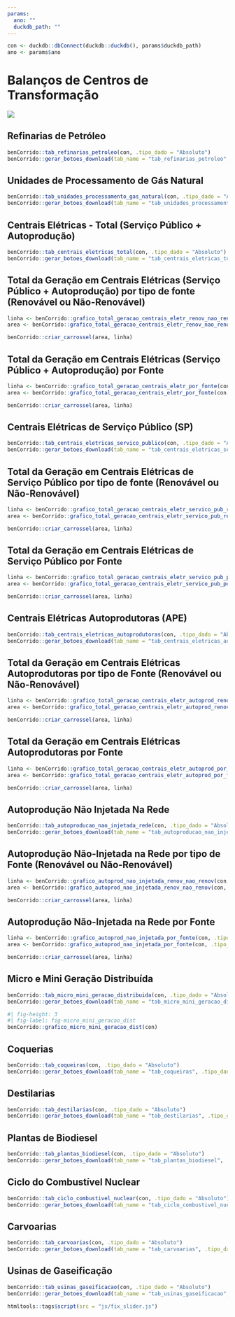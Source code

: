 ```yaml
---
params:
  ano: ""
  duckdb_path: ""
---
```


```r
con <- duckdb::dbConnect(duckdb::duckdb(), params$duckdb_path)
ano <- params$ano
```

# Balanços de Centros de Transformação

![](../img/capas/imagem_cap_5.png)

## Refinarias de Petróleo

```r
benCorrido::tab_refinarias_petroleo(con, .tipo_dado = "Absoluto")
benCorrido::gerar_botoes_download(tab_name = "tab_refinarias_petroleo", .tipo_dado = "Absoluto")
```

## Unidades de Processamento de Gás Natural

```r
benCorrido::tab_unidades_processamento_gas_natural(con, .tipo_dado = "Absoluto")
benCorrido::gerar_botoes_download(tab_name = "tab_unidades_processamento_gas_natural", .tipo_dado = "Absoluto")
```

## Centrais Elétricas - Total (Serviço Público + Autoprodução)

```r
benCorrido::tab_centrais_eletricas_total(con, .tipo_dado = "Absoluto")
benCorrido::gerar_botoes_download(tab_name = "tab_centrais_eletricas_total", .tipo_dado = "Absoluto")
```

## Total da Geração em Centrais Elétricas (Serviço Público + Autoprodução) por tipo de fonte (Renovável ou Não-Renovável)

```r
linha <- benCorrido::grafico_total_geracao_centrais_eletr_renov_nao_renov(con, .tipo_dado = "Absoluto", .tipo_grafico = "linha")
area <- benCorrido::grafico_total_geracao_centrais_eletr_renov_nao_renov(con, .tipo_dado = "Absoluto", .tipo_grafico = "area")

benCorrido::criar_carrossel(area, linha)
```

## Total da Geração em Centrais Elétricas (Serviço Público + Autoprodução) por Fonte

```r
linha <- benCorrido::grafico_total_geracao_centrais_eletr_por_fonte(con, .tipo_dado = "Absoluto", .tipo_grafico = "linha")
area <- benCorrido::grafico_total_geracao_centrais_eletr_por_fonte(con, .tipo_dado = "Absoluto", .tipo_grafico = "area")

benCorrido::criar_carrossel(area, linha)
```

## Centrais Elétricas de Serviço Público (SP)

```r
benCorrido::tab_centrais_eletricas_servico_publico(con, .tipo_dado = "Absoluto")
benCorrido::gerar_botoes_download(tab_name = "tab_centrais_eletricas_servico_publico", .tipo_dado = "Absoluto")
```

## Total da Geração em Centrais Elétricas de Serviço Público por tipo de fonte (Renovável ou Não-Renovável)

```r
linha <- benCorrido::grafico_total_geracao_centrais_eletr_servico_pub_renov_nao_renov(con, .tipo_dado = "Absoluto", .tipo_grafico = "linha")
area <- benCorrido::grafico_total_geracao_centrais_eletr_servico_pub_renov_nao_renov(con, .tipo_dado = "Absoluto", .tipo_grafico = "area")

benCorrido::criar_carrossel(area, linha)
```

## Total da Geração em Centrais Elétricas de Serviço Público por Fonte

```r
linha <- benCorrido::grafico_total_geracao_centrais_eletr_servico_pub_por_fonte(con, .tipo_dado = "Absoluto", .tipo_grafico = "linha")
area <- benCorrido::grafico_total_geracao_centrais_eletr_servico_pub_por_fonte(con, .tipo_dado = "Absoluto", .tipo_grafico = "area")

benCorrido::criar_carrossel(area, linha)
```

## Centrais Elétricas Autoprodutoras (APE)

```r
benCorrido::tab_centrais_eletricas_autoprodutoras(con, .tipo_dado = "Absoluto")
benCorrido::gerar_botoes_download(tab_name = "tab_centrais_eletricas_autoprodutoras", .tipo_dado = "Absoluto")
```

## Total da Geração em Centrais Elétricas Autoprodutoras por tipo de Fonte (Renovável ou Não-Renovável)

```r
linha <- benCorrido::grafico_total_geracao_centrais_eletr_autoprod_renov_nao_renov(con, .tipo_dado = "Absoluto", .tipo_grafico = "linha")
area <- benCorrido::grafico_total_geracao_centrais_eletr_autoprod_renov_nao_renov(con, .tipo_dado = "Absoluto", .tipo_grafico = "area")

benCorrido::criar_carrossel(area, linha)
```

## Total da Geração em Centrais Elétricas Autoprodutoras por Fonte

```r
linha <- benCorrido::grafico_total_geracao_centrais_eletr_autoprod_por_fonte(con, .tipo_dado = "Absoluto", .tipo_grafico = "linha")
area <- benCorrido::grafico_total_geracao_centrais_eletr_autoprod_por_fonte(con, .tipo_dado = "Absoluto", .tipo_grafico = "area")

benCorrido::criar_carrossel(area, linha)
```

## Autoprodução Não Injetada Na Rede

```r
benCorrido::tab_autoproducao_nao_injetada_rede(con, .tipo_dado = "Absoluto")
benCorrido::gerar_botoes_download(tab_name = "tab_autoproducao_nao_injetada_rede", .tipo_dado = "Absoluto")
```

## Autoprodução Não-Injetada na Rede por tipo de Fonte (Renovável ou Não-Renovável)

```r
linha <- benCorrido::grafico_autoprod_nao_injetada_renov_nao_renov(con, .tipo_dado = "Absoluto", .tipo_grafico = "linha")
area <- benCorrido::grafico_autoprod_nao_injetada_renov_nao_renov(con, .tipo_dado = "Absoluto", .tipo_grafico = "area")

benCorrido::criar_carrossel(area, linha)
```

## Autoprodução Não-Injetada na Rede por Fonte

```r
linha <- benCorrido::grafico_autoprod_nao_injetada_por_fonte(con, .tipo_dado = "Absoluto", .tipo_grafico = "linha")
area <- benCorrido::grafico_autoprod_nao_injetada_por_fonte(con, .tipo_dado = "Absoluto", .tipo_grafico = "area")

benCorrido::criar_carrossel(area, linha)
```

## Micro e Mini Geração Distribuída

```r
benCorrido::tab_micro_mini_geracao_distribuida(con, .tipo_dado = "Absoluto")
benCorrido::gerar_botoes_download(tab_name = "tab_micro_mini_geracao_distribuida", .tipo_dado = "Absoluto")
```

```r
#| fig-height: 3
#| fig-label: fig-micro_mini_geracao_dist
benCorrido::grafico_micro_mini_geracao_dist(con)
```

## Coquerias

```r
benCorrido::tab_coqueiras(con, .tipo_dado = "Absoluto")
benCorrido::gerar_botoes_download(tab_name = "tab_coqueiras", .tipo_dado = "Absoluto")
```

## Destilarias

```r
benCorrido::tab_destilarias(con, .tipo_dado = "Absoluto")
benCorrido::gerar_botoes_download(tab_name = "tab_destilarias", .tipo_dado = "Absoluto")
```

## Plantas de Biodiesel

```r
benCorrido::tab_plantas_biodiesel(con, .tipo_dado = "Absoluto")
benCorrido::gerar_botoes_download(tab_name = "tab_plantas_biodiesel", .tipo_dado = "Absoluto")
```

## Ciclo do Combustível Nuclear

```r
benCorrido::tab_ciclo_combustivel_nuclear(con, .tipo_dado = "Absoluto")
benCorrido::gerar_botoes_download(tab_name = "tab_ciclo_combustivel_nuclear", .tipo_dado = "Absoluto")
```

## Carvoarias

```r
benCorrido::tab_carvoarias(con, .tipo_dado = "Absoluto")
benCorrido::gerar_botoes_download(tab_name = "tab_carvoarias", .tipo_dado = "Absoluto")
```

## Usinas de Gaseificação

```r
benCorrido::tab_usinas_gaseificacao(con, .tipo_dado = "Absoluto")
benCorrido::gerar_botoes_download(tab_name = "tab_usinas_gaseificacao", .tipo_dado = "Absoluto")
```

```r
htmltools::tags$script(src = "js/fix_slider.js")
```
